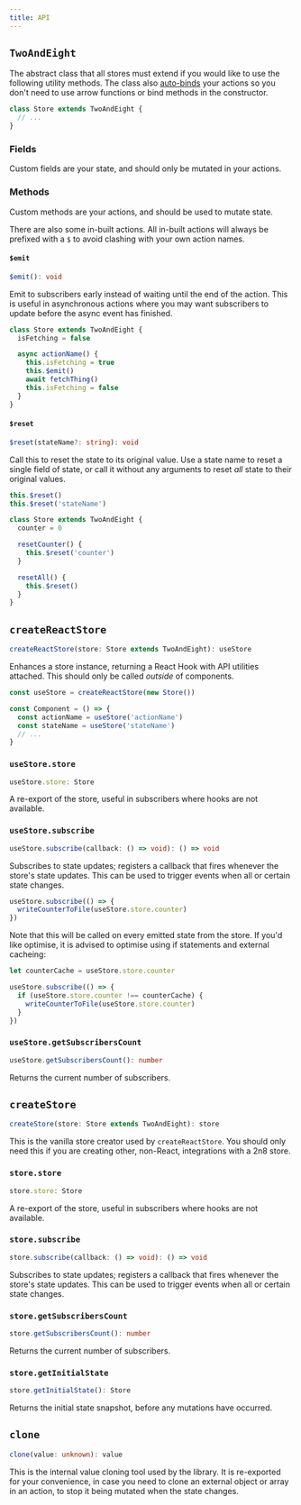 ```yaml
---
title: API
---
```


## `TwoAndEight`

The abstract class that all stores must extend if you would like to use the
following utility methods. The class also
[auto-binds](https://www.npmjs.com/package/auto-bind) your actions so you don't
need to use arrow functions or bind methods in the constructor.

```ts
class Store extends TwoAndEight {
  // ...
}
```

### Fields

Custom fields are your state, and should only be mutated in your actions.

### Methods

Custom methods are your actions, and should be used to mutate state.

There are also some in-built actions. All in-built actions will always be
prefixed with a `$` to avoid clashing with your own action names.

#### `$emit`

```ts
$emit(): void
```

Emit to subscribers early instead of waiting until the end of the action. This
is useful in asynchronous actions where you may want subscribers to update
before the async event has finished.

```ts
class Store extends TwoAndEight {
  isFetching = false

  async actionName() {
    this.isFetching = true
    this.$emit()
    await fetchThing()
    this.isFetching = false
  }
}
```

#### `$reset`

```ts
$reset(stateName?: string): void
```

Call this to reset the state to its original value. Use a state name to reset a
single field of state, or call it without any arguments to reset _all_ state to
their original values.

```ts
this.$reset()
this.$reset('stateName')
```

```ts
class Store extends TwoAndEight {
  counter = 0

  resetCounter() {
    this.$reset('counter')
  }

  resetAll() {
    this.$reset()
  }
}
```

## `createReactStore`

```ts
createReactStore(store: Store extends TwoAndEight): useStore
```

Enhances a store instance, returning a React Hook with API utilities attached.
This should only be called _outside_ of components.

```ts
const useStore = createReactStore(new Store())

const Component = () => {
  const actionName = useStore('actionName')
  const stateName = useStore('stateName')
  // ...
}
```

### `useStore.store`

```ts
useStore.store: Store
```

A re-export of the store, useful in subscribers where hooks are not available.

### `useStore.subscribe`

```ts
useStore.subscribe(callback: () => void): () => void
```

Subscribes to state updates; registers a callback that fires whenever the
store's state updates. This can be used to trigger events when all or certain
state changes.

```ts
useStore.subscribe(() => {
  writeCounterToFile(useStore.store.counter)
})
```

Note that this will be called on every emitted state from the store. If you'd
like optimise, it is advised to optimise using if statements and external
cacheing:

```ts
let counterCache = useStore.store.counter

useStore.subscribe(() => {
  if (useStore.store.counter !== counterCache) {
    writeCounterToFile(useStore.store.counter)
  }
})
```

### `useStore.getSubscribersCount`

```ts
useStore.getSubscribersCount(): number
```

Returns the current number of subscribers.

## `createStore`

```ts
createStore(store: Store extends TwoAndEight): store
```

This is the vanilla store creator used by `createReactStore`. You should only
need this if you are creating other, non-React, integrations with a 2n8 store.

### `store.store`

```ts
store.store: Store
```

A re-export of the store, useful in subscribers where hooks are not available.

### `store.subscribe`

```ts
store.subscribe(callback: () => void): () => void
```

Subscribes to state updates; registers a callback that fires whenever the
store's state updates. This can be used to trigger events when all or certain
state changes.

### `store.getSubscribersCount`

```ts
store.getSubscribersCount(): number
```

Returns the current number of subscribers.

### `store.getInitialState`

```ts
store.getInitialState(): Store
```

Returns the initial state snapshot, before any mutations have occurred.

## `clone`

```ts
clone(value: unknown): value
```

This is the internal value cloning tool used by the library. It is re-exported
for your convenience, in case you need to clone an external object or array in
an action, to stop it being mutated when the state changes.
